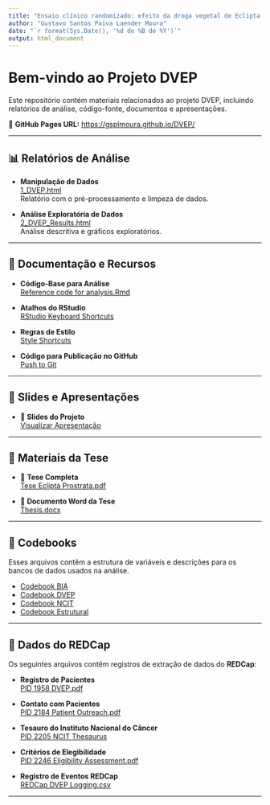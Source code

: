 ```yaml
---
title: "Ensaio clínico randomizado: efeito da droga vegetal de Eclipta prostrata (L.) L. (Asteraceae) no ângulo de fase em adultos com obesidade grau I"
author: "Gustavo Santos Paiva Laender Moura"
date: "`r format(Sys.Date(), '%d de %B de %Y')`"
output: html_document
---
```


# Bem-vindo ao Projeto DVEP

Este repositório contém materiais relacionados ao projeto DVEP, incluindo relatórios de análise, código-fonte, documentos e apresentações.

🚀 **GitHub Pages URL:** [https://gsplmoura.github.io/DVEP/](https://gsplmoura.github.io/DVEP/)

---

## 📊 Relatórios de Análise

- **Manipulação de Dados**  
  [1_DVEP.html](1_DVEP.html)  
  Relatório com o pré-processamento e limpeza de dados.

- **Análise Exploratória de Dados**  
  [2_DVEP_Results.html](2_DVEP_Results.html)  
  Análise descritiva e gráficos exploratórios.

---

## 📂 Documentação e Recursos

- **Código-Base para Análise**  
  [Reference code for analysis.Rmd](Docs/Reference%20code%20for%20analysis.Rmd)

- **Atalhos do RStudio**  
  [RStudio Keyboard Shortcuts](Docs/RStudio_Keyboard_shortcuts.Rmd)

- **Regras de Estilo**  
  [Style Shortcuts](Docs/Style%20shortcuts)

- **Código para Publicação no GitHub**  
  [Push to Git](Docs/Push%20to%20git.txt)

---

## 📑 Slides e Apresentações

- 📢 **Slides do Projeto**  
  [Visualizar Apresentação](Slides/Slides.html)

---

## 📖 Materiais da Tese

- 📄 **Tese Completa**  
  [Tese Eclipta Prostrata.pdf](Docs/Tese%20Eclipta%20prostrata.pdf)

- 📄 **Documento Word da Tese**  
  [Thesis.docx](Docs/Thesis.docx)

---

## 📜 Codebooks

Esses arquivos contêm a estrutura de variáveis e descrições para os bancos de dados usados na análise.

- [Codebook BIA](Codebooks/codebook_bia.xlsx)  
- [Codebook DVEP](Codebooks/codebook_dvep.xlsx)  
- [Codebook NCIT](Codebooks/codebook_ncit.csv)  
- [Codebook Estrutural](Codebooks/codebook_structure.csv)  

---

## 📜 Dados do REDCap

Os seguintes arquivos contêm registros de extração de dados do **REDCap**:

- **Registro de Pacientes**  
  [PID 1958 DVEP.pdf](REDCap/PID%201958%20DVEP.pdf)

- **Contato com Pacientes**  
  [PID 2184 Patient Outreach.pdf](REDCap/PID%202184%20Patient%20outreach.pdf)

- **Tesauro do Instituto Nacional do Câncer**  
  [PID 2205 NCIT Thesaurus](REDCap/PID%202205%20National%20Cancer%20Institute%20Thesaurus%20%7C%20REDCap.pdf)

- **Critérios de Elegibilidade**  
  [PID 2246 Eligibility Assessment.pdf](REDCap/PID%202246%20Eligibility%20assessment.pdf)

- **Registro de Eventos REDCap**  
  [REDCap DVEP Logging.csv](REDCap/REDCap%20DVEP%20logging.csv)

---